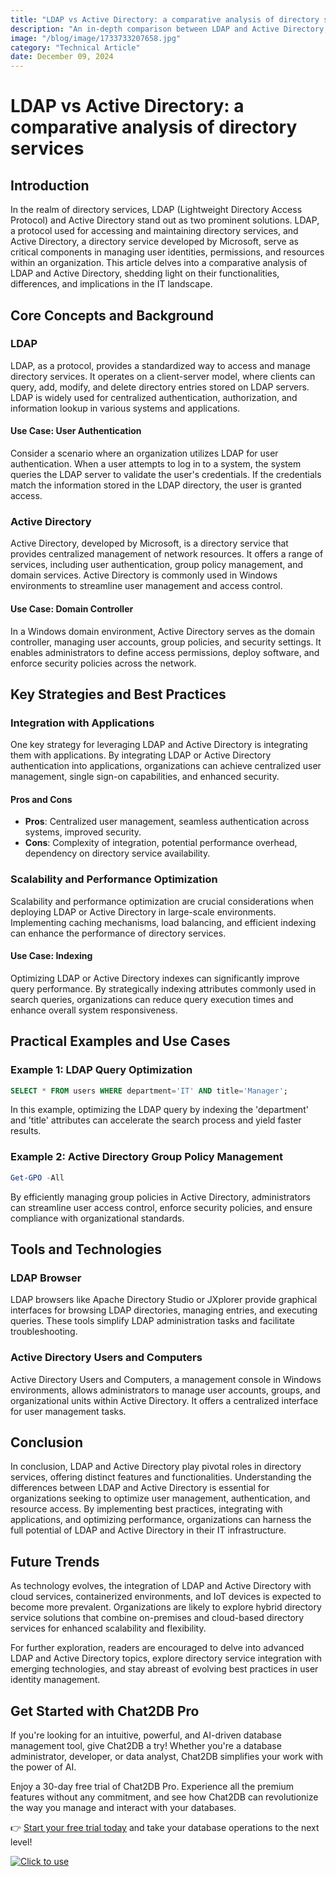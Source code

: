 ```yaml
---
title: "LDAP vs Active Directory: a comparative analysis of directory services"
description: "An in-depth comparison between LDAP and Active Directory, exploring their features, differences, and use cases."
image: "/blog/image/1733733207658.jpg"
category: "Technical Article"
date: December 09, 2024
---
```


# LDAP vs Active Directory: a comparative analysis of directory services

## Introduction

In the realm of directory services, LDAP (Lightweight Directory Access Protocol) and Active Directory stand out as two prominent solutions. LDAP, a protocol used for accessing and maintaining directory services, and Active Directory, a directory service developed by Microsoft, serve as critical components in managing user identities, permissions, and resources within an organization. This article delves into a comparative analysis of LDAP and Active Directory, shedding light on their functionalities, differences, and implications in the IT landscape.

## Core Concepts and Background

### LDAP

LDAP, as a protocol, provides a standardized way to access and manage directory services. It operates on a client-server model, where clients can query, add, modify, and delete directory entries stored on LDAP servers. LDAP is widely used for centralized authentication, authorization, and information lookup in various systems and applications.

#### Use Case: User Authentication

Consider a scenario where an organization utilizes LDAP for user authentication. When a user attempts to log in to a system, the system queries the LDAP server to validate the user's credentials. If the credentials match the information stored in the LDAP directory, the user is granted access.

### Active Directory

Active Directory, developed by Microsoft, is a directory service that provides centralized management of network resources. It offers a range of services, including user authentication, group policy management, and domain services. Active Directory is commonly used in Windows environments to streamline user management and access control.

#### Use Case: Domain Controller

In a Windows domain environment, Active Directory serves as the domain controller, managing user accounts, group policies, and security settings. It enables administrators to define access permissions, deploy software, and enforce security policies across the network.

## Key Strategies and Best Practices

### Integration with Applications

One key strategy for leveraging LDAP and Active Directory is integrating them with applications. By integrating LDAP or Active Directory authentication into applications, organizations can achieve centralized user management, single sign-on capabilities, and enhanced security.

#### Pros and Cons

- **Pros**: Centralized user management, seamless authentication across systems, improved security.
- **Cons**: Complexity of integration, potential performance overhead, dependency on directory service availability.

### Scalability and Performance Optimization

Scalability and performance optimization are crucial considerations when deploying LDAP or Active Directory in large-scale environments. Implementing caching mechanisms, load balancing, and efficient indexing can enhance the performance of directory services.

#### Use Case: Indexing

Optimizing LDAP or Active Directory indexes can significantly improve query performance. By strategically indexing attributes commonly used in search queries, organizations can reduce query execution times and enhance overall system responsiveness.

## Practical Examples and Use Cases

### Example 1: LDAP Query Optimization

```sql
SELECT * FROM users WHERE department='IT' AND title='Manager';
```

In this example, optimizing the LDAP query by indexing the 'department' and 'title' attributes can accelerate the search process and yield faster results.

### Example 2: Active Directory Group Policy Management

```powershell
Get-GPO -All
```

By efficiently managing group policies in Active Directory, administrators can streamline user access control, enforce security policies, and ensure compliance with organizational standards.

## Tools and Technologies

### LDAP Browser

LDAP browsers like Apache Directory Studio or JXplorer provide graphical interfaces for browsing LDAP directories, managing entries, and executing queries. These tools simplify LDAP administration tasks and facilitate troubleshooting.

### Active Directory Users and Computers

Active Directory Users and Computers, a management console in Windows environments, allows administrators to manage user accounts, groups, and organizational units within Active Directory. It offers a centralized interface for user management tasks.

## Conclusion

In conclusion, LDAP and Active Directory play pivotal roles in directory services, offering distinct features and functionalities. Understanding the differences between LDAP and Active Directory is essential for organizations seeking to optimize user management, authentication, and resource access. By implementing best practices, integrating with applications, and optimizing performance, organizations can harness the full potential of LDAP and Active Directory in their IT infrastructure.

## Future Trends

As technology evolves, the integration of LDAP and Active Directory with cloud services, containerized environments, and IoT devices is expected to become more prevalent. Organizations are likely to explore hybrid directory service solutions that combine on-premises and cloud-based directory services for enhanced scalability and flexibility.

For further exploration, readers are encouraged to delve into advanced LDAP and Active Directory topics, explore directory service integration with emerging technologies, and stay abreast of evolving best practices in user identity management.


## Get Started with Chat2DB Pro

If you're looking for an intuitive, powerful, and AI-driven database management tool, give Chat2DB a try! Whether you're a database administrator, developer, or data analyst, Chat2DB simplifies your work with the power of AI.

Enjoy a 30-day free trial of Chat2DB Pro. Experience all the premium features without any commitment, and see how Chat2DB can revolutionize the way you manage and interact with your databases.

👉 [Start your free trial today](https://chat2db.ai/pricing) and take your database operations to the next level!


[![Click to use](/image/blog/bg/chat2db.jpg)](https://chat2db.ai/)
